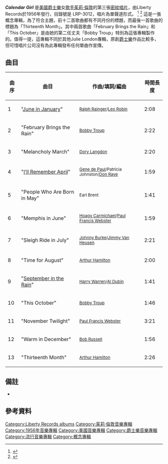 {{refimprove|time=2017-03-28T16:10:44+00:00}}
{{Infobox Album <!-- See Wikipedia:WikiProject_Albums -->
| Name        = 日曆少女
| Type        = studio
| Artist      = [[茱莉·倫敦|茱莉·倫敦]]
| Cover       = <!-- 檔案不存在 JulieLondonCalendarGirl.jpg ，可從英文維基百科取得 -->
| Released    = 1956
| Recorded    = 何里活,1956年5月
| Genre       =  {{flatlist|
*[[傳統流行|傳統流行]]
*[[爵士樂|爵士樂]]
}}
| Length      = 28:00
| Label       = [[Liberty_Records|Liberty]]
| Producer    = [[Bobby_Troup|Bobby Troup]]
| Reviews     = 
| Last album  = ''[[Lonely_Girl|Lonely Girl]]''<br>(1956)
| This album  = '''''Calendar Girl'''''<br>(1956)
| Next album  = ''[[About_the_Blues|About the Blues]]''<br>(1957)
}}

'''''Calendar Girl''''' 是[[美國|美國]][[爵士樂|爵士樂]]女[[歌手|歌手]][[茱莉·倫敦|茱莉·倫敦]]的第三張[[密紋唱片|密紋唱片]]，由Liberty Records於1956年發行，目錄號是 LRP-3012，唱片為單聲道形式。 <ref name="Track listing">{{cite web|url=http://www.julielondon.org/J/Julie_Is_Her_Name.html|title=Track listing at Julie London Official Website|publisher=Julie London Official Website|accessdate=2017-03-28|archive-date=2017-03-23|archive-url=https://web.archive.org/web/20170323105949/http://www.julielondon.org/J/Julie_Is_Her_Name.html|dead-url=no}}</ref>  <ref name="Track listing 2">{{cite web|url=https://www.amazon.com/Calendar-Girl-Julie-London/dp/B006KR0Y4O/ref=sr_1_1?ie=UTF8&qid=1490785653&sr=8-1&keywords=music%3A+%22Calendar+Girl%22+by+%22Julie+London%22|title=Track listing at Amazon Official Website|publisher=Amazon Official Website|accessdate=2017-03-29|archive-date=2019-09-24|archive-url=https://web.archive.org/web/20190924195057/https://www.amazon.com/Calendar-Girl-Julie-London/dp/B006KR0Y4O/ref=sr_1_1?ie=UTF8&qid=1490785653&sr=8-1&keywords=music%3A+%22Calendar+Girl%22+by+%22Julie+London%22|dead-url=no}}</ref> 
這是一張概念專輯，為了符合主題，前十二首歌曲都有不同月份的標題，而最後一首歌曲的標題為「Thirteenth Month」。其中兩首歌曲「February Brings the Rain」和「This October」是由她的第二任丈夫「Bobby Troup」特別為這張專輯製作的。值得一提，這專輯不同於其他Julie London專輯，原創[[爵士樂|爵士樂]]作品比較多，但可惜唱片公司沒有為此專輯發布任何單曲作宣傳。
==曲目==

{| class="wikitable"
!曲序
!曲目
!作曲/填詞/編曲
!時間長度
|-
|1||"[[June_in_January|June in January]]"||<small>[[Ralph_Rainger|Ralph Rainger]]/[[Leo_Robin|Leo Robin]]</small>||2:08
|-
|2||"February Brings the Rain"||<small>[[Bobby_Troup|Bobby Troup]]</small>||2:22
|-
|3||"Melancholy March"||<small>[[Dory_Previn|Dory Langdon]]</small>||2:20
|-
|4||"[[I'll_Remember_April_(song)|I'll Remember April]]"||<small>[[Gene_de_Paul|Gene de Paul]]/Patricia Johnston/[[Don_Raye|Don Raye]]</small>||1:59
|-
|5||"People Who Are Born in May"||<small>Earl Brent</small>||1:41
|-
|6||"Memphis in June"||<small>[[Hoagy_Carmichael|Hoagy Carmichael]]/[[Paul_Francis_Webster|Paul Francis Webster]]</small>||1:59
|-
|7||"Sleigh Ride in July"||<small>[[Johnny_Burke_(lyricist)|Johnny Burke]]/[[Jimmy_Van_Heusen|Jimmy Van Heusen]]</small>||2:21
|-
|8||"Time for August"||<small>[[Arthur_Hamilton|Arthur Hamilton]]</small>||2:00
|-
|9||"[[September_in_the_Rain|September in the Rain]]"||<small>[[Harry_Warren|Harry Warren]]/[[Al_Dubin|Al Dubin]]</small>||1:41
|-
|10||"This October"||<small>[[Bobby_Troup|Bobby Troup]]</small>||1:46
|-
|11||"November Twilight"||<small>[[Paul_Francis_Webster|Paul Francis Webster]]</small>||3:21
|-
|12||"Warm in December"||<small>[[Bob_Russell_(songwriter)|Bob Russell]]</small>||1:56
|-
|13||"Thirteenth Month"||<small>[[Arthur_Hamilton|Arthur Hamilton]]</small>||2:26
|}

==備註==
*{{Allmusic|class=album|id=r67284|label=Calendar Girl}}

== 參考資料 ==
{{reflist}}

{{Album citation|Album name=Calendar Girl|Album code=julie_london/calendar_girl/|site=RYM}}

[[Category:Liberty_Records_albums|Category:Liberty Records albums]]
[[Category:茱莉·倫敦音樂專輯|Category:茱莉·倫敦音樂專輯]]
[[Category:1956年音樂專輯|Category:1956年音樂專輯]]
[[Category:美國音樂專輯|Category:美國音樂專輯]]
[[Category:爵士樂音樂專輯|Category:爵士樂音樂專輯]]
[[Category:流行音樂專輯|Category:流行音樂專輯]]
[[Category:概念專輯|Category:概念專輯]]